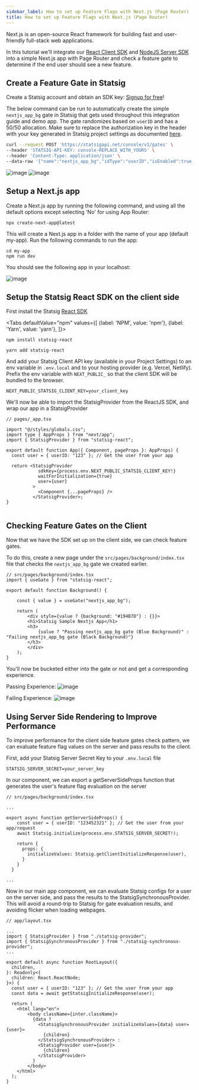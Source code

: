 ```yaml
---
sidebar_label: How to set up Feature Flags with Next.js (Page Router)
title: How to set up Feature Flags with Next.js (Page Router)
---
```



Next.js is an open-source React framework for building fast and user-friendly full-stack web applications.

In this tutorial we'll integrate our [React Client SDK](https://docs.statsig.com/client/reactSDK) and [NodeJS Server SDK](https://docs.statsig.com/server/nodejsServerSDK) into a simple Next.js app with Page Router and check a feature gate to determine if the end user should see a new feature. 

## Create a Feature Gate in Statsig

Create a Statsig account and obtain an SDK key: [Signup for free](https://www.statsig.com/signup)!

The below command can be run to automatically create the simple `nextjs_app_bg` gate in Statsig that gets used throughout this integration guide and demo app. The gate randomizes based on `userID` and has a 50/50 allocation. Make sure to replace the authorization key in the header with your key generated in Statsig project settings as documented [here](https://docs.statsig.com/console-api/introduction).
```bash
curl --request POST 'https://statsigapi.net/console/v1/gates' \
--header 'STATSIG-API-KEY: console-REPLACE_WITH_YOURS' \
--header 'Content-Type: application/json' \
--data-raw '{"name":"nextjs_app_bg","idType":"userID","isEnabled":true,"rules":[{"name":"Everyone","passPercentage":50,"conditions":[{"type":"public"}]}]}'
``` 
![image](/img/nextjs-gate.png)
![image](/img/nextjs-rule.png)

## Setup a Next.js app

Create a Next.js app by running the following command, and using all the default options except selecting 'No' for using App Router:

```
npx create-next-app@latest
```

This will create a Next.js app in a folder with the name of your app (default my-app). Run the following commands to run the app:

```
cd my-app
npm run dev
```

You should see the following app in your localhost:

![image](/img/nextjs-page-router-app.png)

## Setup the Statsig React SDK on the client side

First install the Statsig [React SDK](https://docs.statsig.com/server/Node.jsServerSDK)

<Tabs
  defaultValue="npm"
  values={[
    {label: 'NPM', value: 'npm'},
    {label: 'Yarn', value: 'yarn'},
  ]}>
  <TabItem value="npm">

```shell
npm install statsig-react
```

  </TabItem>
  <TabItem value="yarn">

```shell
yarn add statsig-react
```

  </TabItem>
</Tabs>

And add your Statsig Client API key (available in your Project Settings) to an env variable in `.env.local` and to your hosting provider (e.g. Vercel, Netlify). Prefix the env variable with `NEXT_PUBLIC_` so that the client SDK will be bundled to the browser.

```
NEXT_PUBLIC_STATSIG_CLIENT_KEY=your_client_key
```

We'll now be able to import the StatsigProvider from the ReactJS SDK, and wrap our app in a StatsigProvider

```
// pages/_app.tsx

import "@/styles/globals.css";
import type { AppProps } from "next/app";
import { StatsigProvider } from "statsig-react";

export default function App({ Component, pageProps }: AppProps) {
  const user = { userID: "123" }; // Get the user from your app

  return <StatsigProvider         
            sdkKey={process.env.NEXT_PUBLIC_STATSIG_CLIENT_KEY!}
            waitForInitialization={true}
            user={user}
          >
            <Component {...pageProps} />
          </StatsigProvider>;
}
 

```

## Checking Feature Gates on the Client

Now that we have the SDK set up on the client side, we can check feature gates. 

To do this, create a new page under the `src/pages/background/index.tsx` file that checks the `nextjs_app_bg` gate we created earlier.

```
// src/pages/background/index.tsx
import { useGate } from "statsig-react";

export default function Background() {

    const { value } = useGate("nextjs_app_bg");
    
    return (
        <div style={value ? {background: "#194B7D"} : {}}>
        <h1>Statsig Sample Nextjs App</h1>
        <h3>
            {value ? "Passing nextjs_app_bg gate (Blue Background)" : "Failing nextjs_app_bg gate (Black Background)"}
        </h3>
        </div>
    );
}
```

You'll now be bucketed either into the gate or not and get a corresponding experience. 

Passing Experience:
![image](/img/nextjs-pass.png)

Failing Experience: 
![image](/img/nextjs-fail.png)

## Using Server Side Rendering to Improve Performance

To improve performance for the client side feature gates check pattern, we can evaluate feature flag values on the server and pass results to the client. 

First, add your Statsig Server Secret Key to your `.env.local` file

```
STATSIG_SERVER_SECRET=your_server_key
```

In our component, we can export a getServerSideProps function that generates the user's feature flag evaluation on the server

```
// src/pages/background/index.tsx

...

export async function getServerSideProps() {
    const user = { userID: "123452321" }; // Get the user from your app/request
    await Statsig.initialize(process.env.STATSIG_SERVER_SECRET!);
  
    return {
      props: {
        initializeValues: Statsig.getClientInitializeResponse(user),
      }
    }
  }

...

```

Now in our main app component, we can evaluate Statsig configs for a user on the server side, and pass the results to the StatsigSynchronousProvider. This will avoid a round-trip to Statsig for gate evaluation results, and avoiding flicker when loading webpages. 

```
// app/layout.tsx

...
import { StatsigProvider } from "./statsig-provider";
import { StatsigSynchronousProvider } from "./statsig-synchronous-provider";
...

export default async function RootLayout({
  children,
}: Readonly<{
  children: React.ReactNode;
}>) {
  const user = { userID: "123" }; // Get the user from your app
  const data = await getStatsigInitializeResponse(user);

  return (
    <html lang="en">
        <body className={inter.className}>
          {data ? 
            <StatsigSynchronousProvider initializeValues={data} user={user}>
              {children}
            </StatsigSynchronousProvider> :
            <StatsigProvider user={user}>
              {children}
            </StatsigProvider>
          }
        </body>
    </html>
  );
}
```